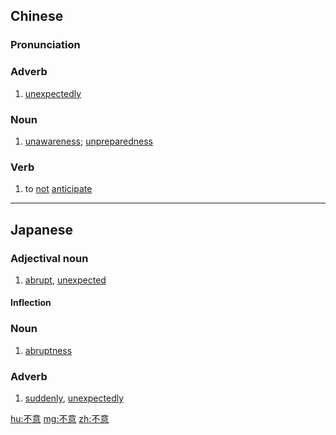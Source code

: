 ==Chinese==
{{zh-forms}}

===Pronunciation===
{{zh-pron
|m=不yì
|c=bat1 ji3
|mn=put-ì
|cat=adv
}}

===Adverb===
{{zh-adv}}

# {{lb|zh|literary}} [[unexpectedly]]

===Noun===
{{zh-noun}}

# {{lb|zh|literary}} [[unawareness]]; [[unpreparedness]]

===Verb===
{{zh-verb}}

# {{lb|zh|literary}} to [[not]] [[anticipate]]

----

==Japanese==
{{ja-kanjitab|ふ|い|yomi=on}}

===Adjectival noun===
{{ja-adj|decl=na|ふい}}

# [[abrupt]], [[unexpected]]

====Inflection====
{{ja-na|ふい}}

===Noun===
{{ja-noun|ふい}}

# [[abruptness]]

===Adverb===
{{ja-pos|adverb|ふい}}

# [[suddenly]], [[unexpectedly]]
#: {{ja-usex|'''不意'''に近くのランプが動いた|'''ふい''' に ちかく の ランプ が うごいた|the nearby lamp '''suddenly''' moved}}

[[hu:不意]]
[[mg:不意]]
[[zh:不意]]